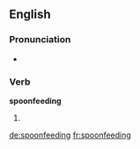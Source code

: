 ==English==

===Pronunciation===
* {{a|UK}} {{IPA|/ˈspuːnfiːdɪŋ/}}

===Verb===
'''spoonfeeding'''

# {{present participle of|spoonfeed}}

[[de:spoonfeeding]]
[[fr:spoonfeeding]]